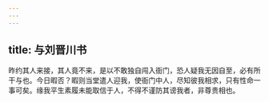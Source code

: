 ```yaml
---
---
---
```

title: 与刘晋川书
---

昨约其人来接，其人竟不来，是以不敢独自闯入衙门，恐人疑我无因自至，必有所干与也。今日暇否？暇则当堂遣人迎我，使衙门中人，尽知彼我相求，只有性命一事可矣。缘我平生素履未能取信于人，不得不谨防其谤我者，非尊贵相也。